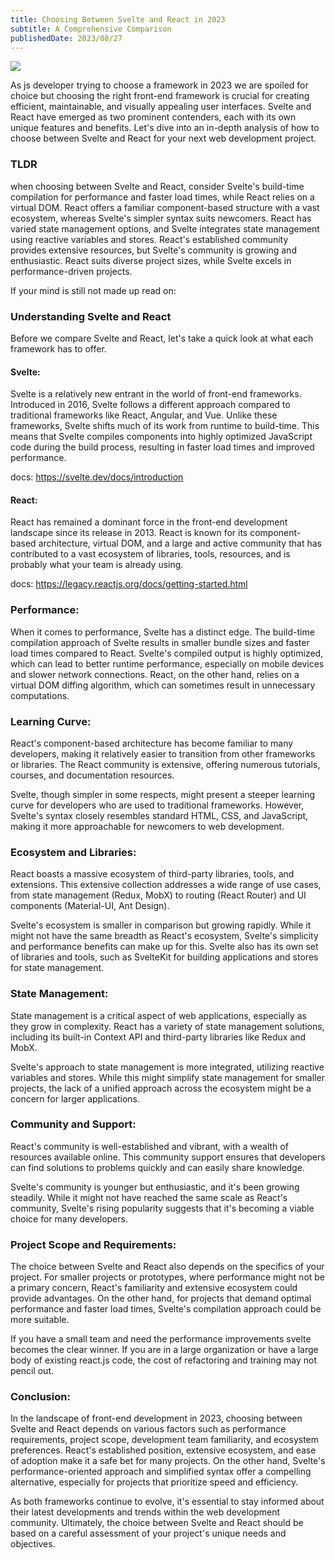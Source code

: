 ```yaml
---
title: Choosing Between Svelte and React in 2023
subtitle: A Comprehensive Comparison
publishedDate: 2023/08/27
---
```


<img className="rounded-xl w-full mb-4" src="/25+The+Punch.png" />

As js developer trying to choose a framework in 2023 we are spoiled for choice but choosing the right front-end framework is crucial for creating efficient, maintainable, and visually appealing user interfaces. Svelte and React have emerged as two prominent contenders, each with its own unique features and benefits. Let's dive into an in-depth analysis of how to choose between Svelte and React for your next web development project.

### TLDR
when choosing between Svelte and React, consider Svelte's build-time compilation for performance and faster load times, while React relies on a virtual DOM. React offers a familiar component-based structure with a vast ecosystem, whereas Svelte's simpler syntax suits newcomers. React has varied state management options, and Svelte integrates state management using reactive variables and stores. React's established community provides extensive resources, but Svelte's community is growing and enthusiastic. React suits diverse project sizes, while Svelte excels in performance-driven projects.

If your mind is still not made up read on:

### Understanding Svelte and React

Before we compare Svelte and React, let's take a quick look at what each framework has to offer.

#### Svelte:
Svelte is a relatively new entrant in the world of front-end frameworks. Introduced in 2016, Svelte follows a different approach compared to traditional frameworks like React, Angular, and Vue. Unlike these frameworks, Svelte shifts much of its work from runtime to build-time. This means that Svelte compiles components into highly optimized JavaScript code during the build process, resulting in faster load times and improved performance.

docs: https://svelte.dev/docs/introduction

#### React:
React has remained a dominant force in the front-end development landscape since its release in 2013. React is known for its component-based architecture, virtual DOM, and a large and active community that has contributed to a vast ecosystem of libraries, tools, resources, and is probably what your team is already using.

docs: https://legacy.reactjs.org/docs/getting-started.html

### Performance:

When it comes to performance, Svelte has a distinct edge. The build-time compilation approach of Svelte results in smaller bundle sizes and faster load times compared to React. Svelte's compiled output is highly optimized, which can lead to better runtime performance, especially on mobile devices and slower network connections. React, on the other hand, relies on a virtual DOM diffing algorithm, which can sometimes result in unnecessary computations.

### Learning Curve:

React's component-based architecture has become familiar to many developers, making it relatively easier to transition from other frameworks or libraries. The React community is extensive, offering numerous tutorials, courses, and documentation resources.

Svelte, though simpler in some respects, might present a steeper learning curve for developers who are used to traditional frameworks. However, Svelte's syntax closely resembles standard HTML, CSS, and JavaScript, making it more approachable for newcomers to web development.

### Ecosystem and Libraries:

React boasts a massive ecosystem of third-party libraries, tools, and extensions. This extensive collection addresses a wide range of use cases, from state management (Redux, MobX) to routing (React Router) and UI components (Material-UI, Ant Design).

Svelte's ecosystem is smaller in comparison but growing rapidly. While it might not have the same breadth as React's ecosystem, Svelte's simplicity and performance benefits can make up for this. Svelte also has its own set of libraries and tools, such as SvelteKit for building applications and stores for state management.

### State Management:

State management is a critical aspect of web applications, especially as they grow in complexity. React has a variety of state management solutions, including its built-in Context API and third-party libraries like Redux and MobX.

Svelte's approach to state management is more integrated, utilizing reactive variables and stores. While this might simplify state management for smaller projects, the lack of a unified approach across the ecosystem might be a concern for larger applications.

### Community and Support:

React's community is well-established and vibrant, with a wealth of resources available online. This community support ensures that developers can find solutions to problems quickly and can easily share knowledge.

Svelte's community is younger but enthusiastic, and it's been growing steadily. While it might not have reached the same scale as React's community, Svelte's rising popularity suggests that it's becoming a viable choice for many developers.

### Project Scope and Requirements:

The choice between Svelte and React also depends on the specifics of your project. For smaller projects or prototypes, where performance might not be a primary concern, React's familiarity and extensive ecosystem could provide advantages. On the other hand, for projects that demand optimal performance and faster load times, Svelte's compilation approach could be more suitable.

If you have a small team and need the performance improvements svelte becomes the clear winner. If you are in a large organization or have a large body of existing react.js code, the cost of refactoring and training may not pencil out.

### Conclusion:

In the landscape of front-end development in 2023, choosing between Svelte and React depends on various factors such as performance requirements, project scope, development team familiarity, and ecosystem preferences. React's established position, extensive ecosystem, and ease of adoption make it a safe bet for many projects. On the other hand, Svelte's performance-oriented approach and simplified syntax offer a compelling alternative, especially for projects that prioritize speed and efficiency.

As both frameworks continue to evolve, it's essential to stay informed about their latest developments and trends within the web development community. Ultimately, the choice between Svelte and React should be based on a careful assessment of your project's unique needs and objectives.